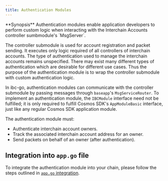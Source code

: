 ```yaml
---
title: Authentication Modules
---
```


<Note>
**Synopsis**
Authentication modules enable application developers to perform custom logic when interacting with the Interchain Accounts controller sumbmodule's `MsgServer`.
</Note>

The controller submodule is used for account registration and packet sending. It executes only logic required of all controllers of interchain accounts. The type of authentication used to manage the interchain accounts remains unspecified. There may exist many different types of authentication which are desirable for different use cases. Thus the purpose of the authentication module is to wrap the controller submodule with custom authentication logic.

In ibc-go, authentication modules can communicate with the controller submodule by passing messages through `baseapp`'s `MsgServiceRouter`. To implement an authentication module, the `IBCModule` interface need not be fulfilled; it is only required to fulfill Cosmos SDK's `AppModuleBasic` interface, just like any regular Cosmos SDK application module.

The authentication module must:

* Authenticate interchain account owners.
* Track the associated interchain account address for an owner.
* Send packets on behalf of an owner (after authentication).

## Integration into `app.go` file

To integrate the authentication module into your chain, please follow the steps outlined in [`app.go` integration](/docs/ibc/v7.8.x/apps/interchain-accounts/integration#example-integration).
